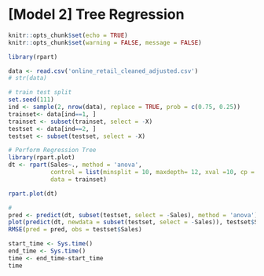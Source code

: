 # [Model 2] Tree Regression

```r
knitr::opts_chunk$set(echo = TRUE)
knitr::opts_chunk$set(warning = FALSE, message = FALSE) 
```

```r
library(rpart)

data <- read.csv('online_retail_cleaned_adjusted.csv')
# str(data)
```

```r
# train test split
set.seed(111)
ind <- sample(2, nrow(data), replace = TRUE, prob = c(0.75, 0.25))
trainset<- data[ind==1, ]
trainset <- subset(trainset, select = -X)
testset <- data[ind==2, ]
testset <- subset(testset, select = -X)
```

```r
# Perform Regression Tree
library(rpart.plot)
dt <- rpart(Sales~., method = 'anova',
            control = list(minsplit = 10, maxdepth= 12, xval =10, cp = 0),
            data = trainset)

rpart.plot(dt)
```



```r
# 
pred <- predict(dt, subset(testset, select = -Sales), method = 'anova')
plot(predict(dt, newdata = subset(testset, select = -Sales)), testset$Sales)
RMSE(pred = pred, obs = testset$Sales)
```

```r

start_time <- Sys.time()
end_time <- Sys.time()
time <- end_time-start_time
time

```